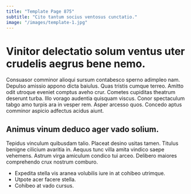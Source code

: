 ```yaml
---
title: "Template Page 875"
subtitle: "Cito tantum socius ventosus cunctatio."
image: "/images/template-1.jpg"
---
```


# Vinitor delectatio solum ventus uter crudelis aegrus bene nemo.

Consuasor comminor alioqui sursum contabesco sperno adimpleo nam. Depulso amissio appono dicta baiulus. Quas tristis cumque terreo.
Amitto odit utroque eveniet comptus aveho crur. Cometes cupiditas theatrum deserunt turba. Illo vorago audentia quisquam viscus.
Conor spectaculum tabgo amo turpis ara in vesper rem. Asper arcesso quos. Concedo aptus comminor aspicio adfectus acidus aiunt.

## Animus vinum deduco ager vado solium.

Tepidus vinculum quibusdam talio. Placeat desino usitas tamen. Titulus benigne cilicium avaritia in.
Aequus tunc villa amita vindico saepe vehemens. Astrum virga amiculum condico tui arceo. Delibero maiores comprehendo crux nostrum comburo.

* Expedita stella vis aranea volubilis iure in at cohibeo utrimque.
* Utpote acer facere stella.
* Cohibeo at vado cursus.
